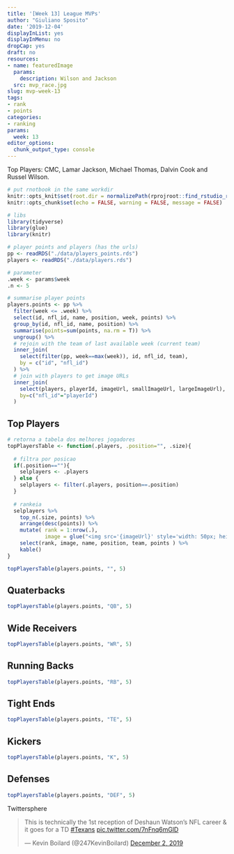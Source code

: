 ```yaml
---
title: '[Week 13] League MVPs'
author: "Giuliano Sposito"
date: '2019-12-04'
displayInList: yes
displayInMenu: no
dropCap: yes
draft: no
resources:
- name: featuredImage
  params:
    description: Wilson and Jackson
  src: mvp_race.jpg
slug: mvp-week-13
tags:
- rank
- points
categories:
- ranking
params:
  week: 13
editor_options: 
  chunk_output_type: console
---
```


Top Players: CMC, Lamar Jackson, Michael Thomas, Dalvin Cook and Russel Wilson.

<!--more-->

```r
# put rnotbook in the same workdir
knitr::opts_knit$set(root.dir = normalizePath(rprojroot::find_rstudio_root_file())) 
knitr::opts_chunk$set(echo = FALSE, warning = FALSE, message = FALSE)
```

```r
# libs
library(tidyverse)
library(glue)
library(knitr)

# player points and players (has the urls)
pp <- readRDS("./data/players_points.rds")
players <- readRDS("./data/players.rds")

# parameter
.week <- params$week
.n <- 5

# summarise player points
players.points <- pp %>% 
  filter(week <= .week) %>% 
  select(id, nfl_id, name, position, week, points) %>% 
  group_by(id, nfl_id, name, position) %>% 
  summarise(points=sum(points, na.rm = T)) %>% 
  ungroup() %>% 
  # rejoin with the team of last available week (current team)
  inner_join(
    select(filter(pp, week==max(week)), id, nfl_id, team),
    by = c("id", "nfl_id")
  ) %>% 
  # join with players to get image URLs
  inner_join(
    select(players, playerId, imageUrl, smallImageUrl, largeImageUrl),
    by=c("nfl_id"="playerId")
  )

```

## Top Players

```r

# retorna a tabela dos melhores jogadores
topPlayersTable <- function(.players, .position="", .size){
  
  # filtra por posicao 
  if(.position==""){
    selplayers <- .players
  } else {
    selplayers <- filter(.players, position==.position)  
  }
  
  # rankeia
  selplayers %>% 
    top_n(.size, points) %>% 
    arrange(desc(points)) %>% 
    mutate( rank = 1:nrow(.),
            image = glue("<img src='{imageUrl}' style='width: 50px; height: 50px'/>")) %>% 
    select(rank, image, name, position, team, points ) %>% 
    kable()
}

topPlayersTable(players.points, "", 5)

```


## Quaterbacks

```r

topPlayersTable(players.points, "QB", 5)

```

## Wide Receivers

```r

topPlayersTable(players.points, "WR", 5)

```

## Running Backs

```r

topPlayersTable(players.points, "RB", 5)

```

## Tight Ends

```r

topPlayersTable(players.points, "TE", 5)

```

## Kickers

```r

topPlayersTable(players.points, "K", 5)

```

## Defenses

```r

topPlayersTable(players.points, "DEF", 5)

```

Twittersphere

<blockquote class="twitter-tweet"><p lang="en" dir="ltr">This is technically the 1st reception of Deshaun Watson’s NFL career &amp; it goes for a TD <a href="https://twitter.com/hashtag/Texans?src=hash&amp;ref_src=twsrc%5Etfw">#Texans</a> <a href="https://t.co/7nFnq6mGlD">pic.twitter.com/7nFnq6mGlD</a></p>&mdash; Kevin Boilard (@247KevinBoilard) <a href="https://twitter.com/247KevinBoilard/status/1201351001820868610?ref_src=twsrc%5Etfw">December 2, 2019</a></blockquote> <script async src="https://platform.twitter.com/widgets.js" charset="utf-8"></script>